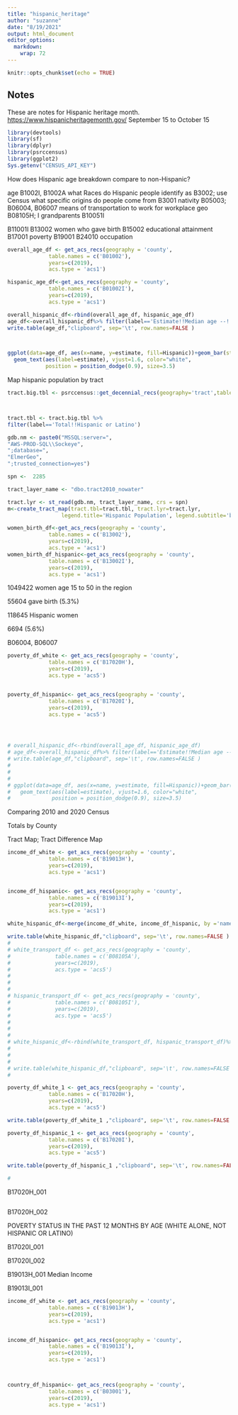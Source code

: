 ```yaml
---
title: "hispanic_heritage"
author: "suzanne"
date: "8/19/2021"
output: html_document
editor_options: 
  markdown: 
    wrap: 72
---
```


```r
knitr::opts_chunk$set(echo = TRUE)
```

## Notes

These are notes for Hispanic heritage month.
<https://www.hispanicheritagemonth.gov/> September 15 to October 15

```r
library(devtools)
library(sf)
library(dplyr)
library(psrccensus)
library(ggplot2)
Sys.getenv("CENSUS_API_KEY")
```

How does Hispanic age breakdown compare to non-Hispanic?

age B1002I, B1002A what Races do Hispanic people identify as B3002; use
Census what specific origins do people come from B3001 nativity B05003;
B06004, B06007 means of transportation to work for workplace geo
B08105H; I grandparents B10051I

B11001I B13002 women who gave birth B15002 educational attainment B17001
poverty B19001 B24010 occupation

```r

overall_age_df <- get_acs_recs(geography = 'county',
             table.names = c('B01002'),
             years=c(2019),
             acs.type = 'acs1')

hispanic_age_df<-get_acs_recs(geography = 'county',
             table.names = c('B01002I'),
             years=c(2019),
             acs.type = 'acs1')

overall_hispanic_df<-rbind(overall_age_df, hispanic_age_df)
age_df<-overall_hispanic_df%>% filter(label=='Estimate!!Median age --!!Total:' & name !='Region') %>% mutate('Hispanic'=ifelse(variable=='B01002_001', 'All Population', 'Hispanic or Latino Population'))
write.table(age_df,"clipboard", sep='\t', row.names=FALSE )



ggplot(data=age_df, aes(x=name, y=estimate, fill=Hispanic))+geom_bar(stat='identity', position=position_dodge())+
  geom_text(aes(label=estimate), vjust=1.6, color="white",
            position = position_dodge(0.9), size=3.5)

```

Map hispanic population by tract

```r
tract.big.tbl <- psrccensus::get_decennial_recs(geography='tract',table_codes=c('P005'),year=c(2010))



tract.tbl <- tract.big.tbl %>%
filter(label=='Total!!Hispanic or Latino')

gdb.nm <- paste0("MSSQL:server=",
"AWS-PROD-SQL\\Sockeye",
";database=",
"ElmerGeo",
";trusted_connection=yes")

spn <-  2285

tract_layer_name <- "dbo.tract2010_nowater"

tract.lyr <- st_read(gdb.nm, tract_layer_name, crs = spn)
m<-create_tract_map(tract.tbl=tract.tbl, tract.lyr=tract.lyr,  
                 legend.title='Hispanic Population', legend.subtitle='by Census Tract')

```

```r
women_birth_df<-get_acs_recs(geography = 'county',
             table.names = c('B13002'),
             years=c(2019),
             acs.type = 'acs1') 
women_birth_df_hispanic<-get_acs_recs(geography = 'county',
             table.names = c('B13002I'),
             years=c(2019),
             acs.type = 'acs1')
```

1049422 women age 15 to 50 in the region

55604 gave birth (5.3%)

118645 Hispanic women

6694 (5.6%)

B06004, B06007

```r
poverty_df_white <- get_acs_recs(geography = 'county',
             table.names = c('B17020H'),
             years=c(2019),
             acs.type = 'acs5')


poverty_df_hispanic<- get_acs_recs(geography = 'county',
             table.names = c('B17020I'),
             years=c(2019),
             acs.type = 'acs5')




# overall_hispanic_df<-rbind(overall_age_df, hispanic_age_df)
# age_df<-overall_hispanic_df%>% filter(label=='Estimate!!Median age --!!Total:' & name !='Region') %>% mutate('Hispanic'=ifelse(variable=='B01002_001', 'All Population', 'Hispanic or Latino Population'))
# write.table(age_df,"clipboard", sep='\t', row.names=FALSE )
# 
# 
# 
# ggplot(data=age_df, aes(x=name, y=estimate, fill=Hispanic))+geom_bar(stat='identity', position=position_dodge())+
#   geom_text(aes(label=estimate), vjust=1.6, color="white",
#             position = position_dodge(0.9), size=3.5)
```

Comparing 2010 and 2020 Census

Totals by County

Tract Map; Tract Difference Map

```r

income_df_white <- get_acs_recs(geography = 'county',
             table.names = c('B19013H'),
             years=c(2019),
             acs.type = 'acs1')


income_df_hispanic<- get_acs_recs(geography = 'county',
             table.names = c('B19013I'),
             years=c(2019),
             acs.type = 'acs1')

white_hispanic_df<-merge(income_df_white, income_df_hispanic, by ='name')

write.table(white_hispanic_df,"clipboard", sep='\t', row.names=FALSE )
# 
# white_transport_df <- get_acs_recs(geography = 'county',
#              table.names = c('B08105A'),
#              years=c(2019),
#              acs.type = 'acs5')
# 
# 
# 
# hispanic_transport_df <- get_acs_recs(geography = 'county',
#              table.names = c('B08105I'),
#              years=c(2019),
#              acs.type = 'acs5')
# 
# 
# 
# white_hispanic_df<-rbind(white_transport_df, hispanic_transport_df)%>%filter(name=='Region')
# 
# 
# 
# write.table(white_hispanic_df,"clipboard", sep='\t', row.names=FALSE )
# 

poverty_df_white_1 <- get_acs_recs(geography = 'county',
             table.names = c('B17020H'),
             years=c(2019),
             acs.type = 'acs5')

write.table(poverty_df_white_1 ,"clipboard", sep='\t', row.names=FALSE )

poverty_df_hispanic_1 <- get_acs_recs(geography = 'county',
             table.names = c('B17020I'),
             years=c(2019),
             acs.type = 'acs5')

write.table(poverty_df_hispanic_1 ,"clipboard", sep='\t', row.names=FALSE )

# 
```

B17020H_001

```r



```

B17020H_002

POVERTY STATUS IN THE PAST 12 MONTHS BY AGE (WHITE ALONE, NOT HISPANIC
OR LATINO)

B17020I_001

B17020I_002

B19013H_001 Median Income

B19013I_001

```r
income_df_white <- get_acs_recs(geography = 'county',
             table.names = c('B19013H'),
             years=c(2019),
             acs.type = 'acs1')


income_df_hispanic<- get_acs_recs(geography = 'county',
             table.names = c('B19013I'),
             years=c(2019),
             acs.type = 'acs1')



country_df_hispanic<- get_acs_recs(geography = 'county',
             table.names = c('B03001'),
             years=c(2019),
             acs.type = 'acs1')








```
